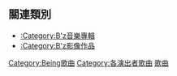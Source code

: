 == 關連類別 ==
* [[:Category:B'z音樂專輯|:Category:B'z音樂專輯]]
* [[:Category:B'z影像作品|:Category:B'z影像作品]]

{{DEFAULTSORT:B'z}}
[[Category:Being歌曲|Category:Being歌曲]]
[[Category:各演出者歌曲|Category:各演出者歌曲]]
[[Category:B'z|歌曲]]